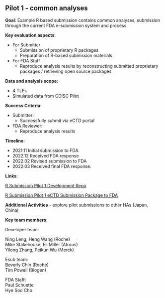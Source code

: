 
## Pilot 1 - common analyses

**Goal**: Example R based submission contains common analyses, submission through the current FDA e-submission system and process.

**Key evaluation aspects**: 
  
- For Submitter  
  - Submission of proprietary R packages
  - Preparation of R-based submission materials
- For FDA Staff
  - Reproduce analysis results by reconstructing submitted proprietary packages / retrieving open source packages

**Data and analysis scope**:
  
- 4 TLFs 
- Simulated data from CDISC Pilot


**Success Criteria**:
  
- Submitter:
  - Successfully submit via eCTD portal
- FDA Reviewer:
  - Reproduce analysis results


**Timeline**: 

- 2021.11   Initial submission to FDA. 
- 2022.12   Received FDA response 
- 2022.02   Revised submission to FDA
- 2022.03   Received final FDA response. 


**Links**:

[R Submission Pilot 1 Development Repo](https://github.com/RConsortium/submissions-pilot1)


[R Submission Pilot 1 eCTD Submission Package to FDA](https://github.com/RConsortium/submissions-pilot1-to-fda)

**Additional Activities**
- explore pilot submissions to other HAs (Japan, China)
 
**Key team members**:  

Developer team:     

Ning Leng, Heng Wang (Roche)  
Mike Stakehouse, Eli Miller (Atorus)  
Yilong Zhang, Peikun Wu (Merck)  

Esub team:  
Beverly Chin (Roche)  
Tim Powell (Biogen)  

FDA Staff:  
Paul Schuette  
Hye Soo Cho  
